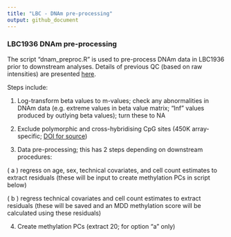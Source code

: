 ```yaml
---
title: "LBC - DNAm pre-processing"
output: github_document
---
```


### LBC1936 DNAm pre-processing

The script "dnam_preproc.R" is used to pre-process DNAm data in LBC1936 prior to downstream analyses. Details of previous QC (based on raw intensities) are presented [here](https://www.medrxiv.org/content/10.1101/2020.07.20.20156935v1.full.pdf). 

Steps include:

1. Log-transform beta values to m-values; check any abnormalities in DNAm data (e.g. extreme values in beta value matrix; "Inf" values produced by outlying beta values); turn these to NA

2. Exclude polymorphic and cross-hybridising CpG sites (450K array-specific; [DOI for source](https://dx.doi.org/10.4161%2Fepi.23470))

3. Data pre-processing; this has 2 steps depending on downstream procedures:

( a ) regress on age, sex, technical covariates, and cell count estimates to extract residuals (these will be input to create methylation PCs in script below)

( b ) regress technical covariates and cell count estimates to extract residuals (these will be saved and an MDD methylation score will be calculated using these residuals)

4. Create methylation PCs (extract 20; for option "a" only)
